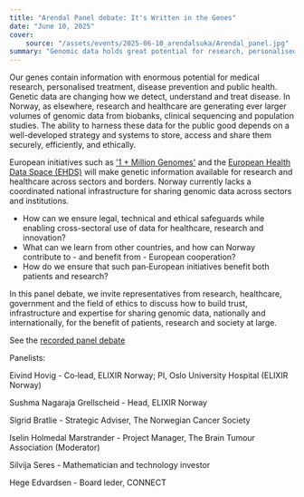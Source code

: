 ```yaml
---
title: "Arendal Panel debate: It's Written in the Genes"
date: "June 10, 2025"
cover:
    source: "/assets/events/2025-06-10_arendalsuka/Arendal_panel.jpg"
summary: "Genomic data holds great potential for research, personalised treatment, disease prevention and public health. The volume of such data in Norway is increasing rapidly, but realising its value requires a national strategy and infrastructure for secure, efficient, and ethical storage, access, and sharing."
---
```

Our genes contain information with enormous potential for medical research, personalised treatment, disease prevention and public health. Genetic data are changing how we detect, understand and treat disease. In Norway, as elsewhere, research and healthcare are generating ever larger volumes of genomic data from biobanks, clinical sequencing and population studies. The ability to harness these data for the public good depends on a well-developed strategy and systems to store, access and share them securely, efficiently, and ethically.

European initiatives such as ['1 + Million Genomes'](https://digital-strategy.ec.europa.eu/en/policies/1-million-genomes) and the [European Health Data Space (EHDS)](https://www.european-health-data-space.com/) will make genetic information available for research and healthcare across sectors and borders. Norway currently lacks a coordinated national infrastructure for sharing genomic data across sectors and institutions.

* How can we ensure legal, technical and ethical safeguards while enabling cross-sectoral use of data for healthcare, research and innovation?
* What can we learn from other countries, and how can Norway contribute to - and benefit from - European cooperation?
* How do we ensure that such pan‑European initiatives benefit both patients and research?

In this panel debate, we invite representatives from research, healthcare, government and the field of ethics to discuss how to build trust, infrastructure and expertise for sharing genomic data, nationally and internationally, for the benefit of patients, research and society at large.

See the [recorded panel debate](https://www.youtube.com/live/a_V0B7_THy4)

Panelists:

Eivind Hovig - Co‑lead, ELIXIR Norway; PI, Oslo University Hospital (ELIXIR Norway)

Sushma Nagaraja Grellscheid - Head, ELIXIR Norway

Sigrid Bratlie - Strategic Adviser, The Norwegian Cancer Society

Iselin Holmedal Marstrander - Project Manager, The Brain Tumour Association (Moderator)

Silvija Seres - Mathematician and technology investor

Hege Edvardsen - Board leder, CONNECT
